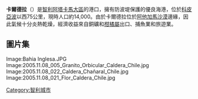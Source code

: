 {{Infobox settlement
<!--See the Table at Infobox Settlement for all fields and descriptions of usage-->
<!-- Basic info  ---------------->
|official_name          = 卡爾德拉
|other_name             =
|native_name            = Caldera
|nickname               = 
|settlement_type        = <!--For Town or Village (Leave blank for the default City)-->
|motto                  =
<!-- images and maps  ----------->
|image_skyline          = Plaza Condell, Caldera, Chile.JPG
|imagesize              = 300px
|image_caption          = 
|image_flag             = 
|flag_size              =
|image_seal             = 
|seal_size              =
|image_shield           = 
|shield_size            =
|image_blank_emblem     =
|blank_emblem_type      =
|blank_emblem_size      =
|image_map              = 
|mapsize                = 
|map_caption            = 
|pushpin_map            = Chile
|pushpin_map_caption    = 在智利的位置
|pushpin_mapsize        = 

<!-- Location ------------------>
|subdivision_type       = 國家
|subdivision_name       = {{flag|Chile}}
|subdivision_type1      = [[智利行政區劃|大區]]
|subdivision_name1      = [[阿塔卡馬大區|阿塔卡馬大區]]
|subdivision_type2      = 
|subdivision_name2      = 
<!-- Politics ----------------->
|government_footnotes   =
|government_type        =
|leader_title           =
|leader_name            =
|leader_title1          =  <!-- for places with, say, both a mayor and a city manager -->
|leader_name1           =
|leader_title2          =
|leader_name2           =
|established_title      =  <!-- Settled -->
|established_date       = 
|established_title2     =  <!-- Incorporated (town) -->
|established_date2      = 
|established_title3     =  <!-- Incorporated (city) -->
|established_date3      =
<!-- Area    --------------------->
|unit_pref                =Imperial <!--Enter: Imperial, if Imperial (metric) is desired-->
|area_footnotes           =
|area_total_km2           = <!-- ALL fields dealing with a measurements are subject to automatic unit conversion-->
|area_land_km2            = <!--See table @ Template:Infobox Settlement for details on automatic unit conversion-->
|area_water_km2           =
|area_total_sq_mi         =
|area_land_sq_mi          =
|area_water_sq_mi         =
|area_water_percent       =
|area_urban_km2           =
|area_urban_sq_mi         =
<!-- Population   ----------------------->
|population_as_of               =2002年
|population_footnotes           =
|population_note                =
|population_total               =14,000
|population_density_km2         =
|population_density_sq_mi       =
|population_urban               =
|population_density_urban_km2   =
|population_density_urban_sq_mi =
|population_blank1_title        =Ethnicities
|population_blank1              =
|population_blank2_title        =Religions
|population_blank2              =
<!-- General information  --------------->
|timezone               = 
|utc_offset             = 
|timezone_DST           = 
|utc_offset_DST         = 
|latd=27 |latm=04 |lats= |latNS=S
|longd=70 |longm=50 |longs= |longEW=W
|elevation_footnotes    =  <!--for references: use <ref> </ref> tags-->
|elevation_m            =
|elevation_ft           =
<!-- Area/postal codes & others -------->
|postal_code_type       =  <!-- enter ZIP code, Postcode, Post code, Postal code... -->
|postal_code            =
|area_code              =
|blank_name             =
|blank_info             =
|blank1_name            =
|blank1_info            =
|website                = 
|footnotes              = 
}} 

'''卡爾德拉'''（{{lang-es|Caldera}}）是[[智利|智利]][[阿塔卡馬大區|阿塔卡馬大區]]的港口，擁有防波堤保護的優良海港，位於[[科皮亞波|科皮亞波]]以西75公里，現時人口約14,000。由於卡爾德拉位於[[阿他加馬沙漠|阿他加馬沙漠]]邊緣，因此氣候十分炎熱乾燥，經濟收益來自銅礦和[[柑橘屬|柑橘屬]]出口、捕魚業和旅遊業。

==圖片集==
<gallery>
Image:Bahia Inglesa.JPG
Image:2005.11.08_005_Granito_Orbicular_Caldera_Chile.jpg
Image:2005.11.08_022_Caldera_Chañaral_Chile.jpg
Image:2005.11.08_021_Flor_Caldera_Chile.jpg
</gallery>

{{coord|27|04|S|70|50|W|region:CL_type:city|display=title}}



[[Category:智利城市|Category:智利城市]]